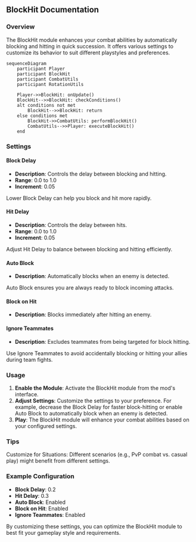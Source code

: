 
## BlockHit Documentation

### Overview
The BlockHit module enhances your combat abilities by automatically blocking and hitting in quick succession. It offers various settings to customize its behavior to suit different playstyles and preferences.

```mermaid
sequenceDiagram
    participant Player
    participant BlockHit
    participant CombatUtils
    participant RotationUtils

    Player->>BlockHit: onUpdate()
    BlockHit-->>BlockHit: checkConditions()
    alt conditions not met
        BlockHit-->>BlockHit: return
    else conditions met
        BlockHit->>CombatUtils: performBlockHit()
        CombatUtils-->>Player: executeBlockHit()
    end
```

### Settings

#### Block Delay
- **Description**: Controls the delay between blocking and hitting.
- **Range**: 0.0 to 1.0
- **Increment**: 0.05

<Callout type="default" emoji="️👾">
Lower Block Delay can help you block and hit more rapidly.
</Callout>

#### Hit Delay
- **Description**: Controls the delay between hits.
- **Range**: 0.0 to 1.0
- **Increment**: 0.05

<Callout type="default" emoji="️👾">
Adjust Hit Delay to balance between blocking and hitting efficiently.
</Callout>

#### Auto Block
- **Description**: Automatically blocks when an enemy is detected.

<Callout type="info" emoji="️🚀">
Auto Block ensures you are always ready to block incoming attacks.
</Callout>

#### Block on Hit
- **Description**: Blocks immediately after hitting an enemy.

#### Ignore Teammates
- **Description**: Excludes teammates from being targeted for block hitting.

<Callout type="default" emoji="️👾">
Use Ignore Teammates to avoid accidentally blocking or hitting your allies during team fights.
</Callout>

### Usage
1. **Enable the Module**: Activate the BlockHit module from the mod's interface.
2. **Adjust Settings**: Customize the settings to your preference. For example, decrease the Block Delay for faster block-hitting or enable Auto Block to automatically block when an enemy is detected.
3. **Play**: The BlockHit module will enhance your combat abilities based on your configured settings.

### Tips
<Callout type="default" emoji="️🚀">
Customize for Situations: Different scenarios (e.g., PvP combat vs. casual play) might benefit from different settings.
</Callout>

### Example Configuration
- **Block Delay**: 0.2
- **Hit Delay**: 0.3
- **Auto Block**: Enabled
- **Block on Hit**: Enabled
- **Ignore Teammates**: Enabled

By customizing these settings, you can optimize the BlockHit module to best fit your gameplay style and requirements.